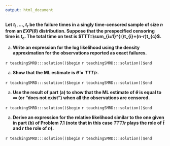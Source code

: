 ```yaml
---
output: html_document
---
```


__Let $t_{1}, \ldots, t_{r}$ be the failure times in a singly time-censored sample of size $n$ from an $EXP(\theta)$ distribution. Suppose that the prespecified censoring time is $t_{c}$. The total time on test is $TTT=\sum_{i=1}^{r}t_{i}+(n-r)t_{c}$.__

a. __Write an expression for the log likelihood using the density approximation for the observations reported as exact failures.__

`r teachingSMRD:::solution()$begin`
`r teachingSMRD:::solution()$end`

a. __Show that the ML estimate is $\hat{\theta}=TTT/r$.__

`r teachingSMRD:::solution()$begin`
`r teachingSMRD:::solution()$end`

a. __Use the result of part (a) to show that the ML estimate of $\theta$ is equal to $\infty$ (or "does not exist") when all the observations are censored.__

`r teachingSMRD:::solution()$begin`
`r teachingSMRD:::solution()$end`

a. __Derive an expression for the relative likelihood similar to the one given in part (b) of Problem 7.1 (note that in this case $TTT/r$ plays the role of $\bar{t}$ and $r$ the role of $n$).__

`r teachingSMRD:::solution()$begin`
`r teachingSMRD:::solution()$end`
